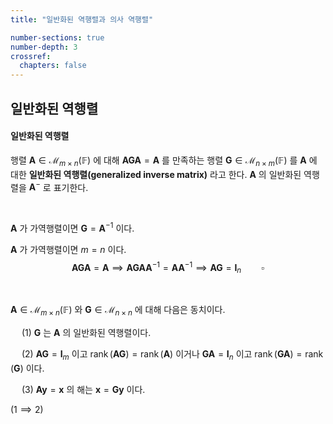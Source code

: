 ```yaml
---
title: "일반화된 역행렬과 의사 역행렬"

number-sections: true
number-depth: 3
crossref:
  chapters: false
---
```


## 일반화된 역행렬

::: {.callout-note appearance="minimal" icon="false"}

::: {#def-generalized_inverse}

#### 일반화된 역행렬

행렬 $\boldsymbol{A} \in \mathcal{M}_{m \times n}(\mathbb{F})$ 에 대해 $\boldsymbol{AGA}=\boldsymbol{A}$ 를 만족하는 행렬 $\boldsymbol{G} \in \mathcal{M}_{n \times m}(\mathbb{F})$ 를 $\boldsymbol{A}$ 에 대한 **일반화된 역행렬(generalized inverse matrix)** 라고 한다. $\boldsymbol{A}$ 의 일반화된 역행렬을 $\boldsymbol{A}^{-}$ 로 표기한다. 

:::
:::

</br>

::: {#prp-generalized_inverse_of_invertible_matrix}

$\boldsymbol{A}$ 가 가역행렬이면 $\boldsymbol{G}=\boldsymbol{A}^{-1}$ 이다.

:::

::: {.proof}

$\boldsymbol{A}$ 가 가역행렬이면 $m=n$ 이다.
$$
\boldsymbol{AGA} = \boldsymbol{A} \implies \boldsymbol{AGAA}^{-1} = \boldsymbol{AA}^{-1} \implies \boldsymbol{AG}= \boldsymbol{I}_n \qquad \square
$$

:::
</br>

::: {#prp-generalized_inverse_of_invertible_matrix}

$\boldsymbol{A}\in \mathcal{M}_{m \times n}(\mathbb{F})$ 와 $\boldsymbol{G}\in \mathcal{M}_{n \times n}$  에 대해 다음은 동치이다.

&emsp; ($1$) $\boldsymbol{G}$ 는 $\boldsymbol{A}$ 의 일반화된 역행렬이다.

&emsp; ($2$) $\boldsymbol{AG}=\boldsymbol{I}_m$ 이고 $\operatorname{rank}(\boldsymbol{AG})= \operatorname{rank}(\boldsymbol{A})$ 이거나 $\boldsymbol{GA}= \boldsymbol{I}_n$ 이고 $\operatorname{rank}(\boldsymbol{GA})= \operatorname{rank}(\boldsymbol{G})$ 이다.

&emsp; ($3$) $\boldsymbol{Ay}=\boldsymbol{x}$ 의 해는 $\boldsymbol{x}=\boldsymbol{Gy}$ 이다.

:::



::: {.proof}

($1\implies 2$)  
:::
